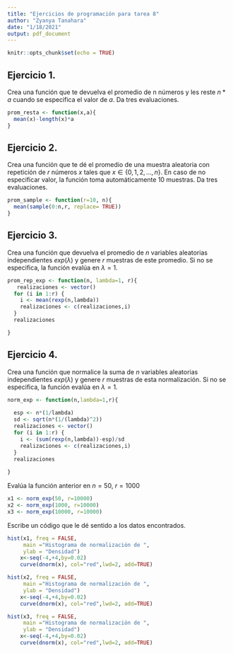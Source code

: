 ```yaml
---
title: "Ejercicios de programación para tarea 8"
author: "Zyanya Tanahara"
date: "1/18/2021"
output: pdf_document
---
```


```r
knitr::opts_chunk$set(echo = TRUE)
```

## Ejercicio 1.
Crea una función que te devuelva el promedio de n números y les reste $n*a$ cuando se especifica el valor de $a$. Da tres evaluaciones.
```r
prom_resta <- function(x,a){
  mean(x)-length(x)*a
}
```

## Ejercicio 2.
Crea una función que te dé el promedio de una muestra aleatoria con repetición de $r$ números $x$ tales que $x \in \{0,1,2,\ldots, n\}$. En caso de no especificar valor, la función toma automáticamente 10 muestras. Da tres evaluaciones.
```r
prom_sample <- function(r=10, n){
  mean(sample(0:n,r, replace= TRUE))
}
```

## Ejercicio 3.
Crea una función que devuelva el promedio de $n$ variables aleatorias independientes $exp(\lambda)$ y genere $r$ muestras de este promedio. Si no se especifica, la función evalúa en $\lambda = 1$.
```r
prom_rep_exp <- function(n, lambda=1, r){
   realizaciones <- vector()
  for (i in 1:r) {
    i <- mean(rexp(n,lambda))
    realizaciones <- c(realizaciones,i)
  }
  realizaciones

}
```



## Ejercicio 4.
Crea una función que normalice la suma de $n$ variables aleatorias independientes $exp(\lambda)$ y genere $r$ muestras de esta normalización. Si no se especifica, la función evalúa en $\lambda = 1$.
```r
norm_exp <- function(n,lambda=1,r){
  
  esp <- n*(1/lambda)
  sd <- sqrt(n*(1/(lambda)^2))
  realizaciones <- vector()
  for (i in 1:r) {
    i <- (sum(rexp(n,lambda))-esp)/sd
    realizaciones <- c(realizaciones,i)
  }
  realizaciones
  
}
```
Evalúa la función anterior en $n=50$, $r=1000$
```r
x1 <- norm_exp(50, r=10000)
x2 <- norm_exp(1000, r=10000)
x3 <- norm_exp(10000, r=10000)
```
Escribe un código que le dé sentido a los datos encontrados.
```r
hist(x1, freq = FALSE,  
     main ="Histograma de normalización de ",
     ylab = "Densidad")
    x<-seq(-4,+4,by=0.02)
    curve(dnorm(x), col="red",lwd=2, add=TRUE)
```

```r
hist(x2, freq = FALSE,  
     main ="Histograma de normalización de ",
     ylab = "Densidad")
    x<-seq(-4,+4,by=0.02)
    curve(dnorm(x), col="red",lwd=2, add=TRUE)

```

```r
hist(x3, freq = FALSE,  
     main ="Histograma de normalización de ",
     ylab = "Densidad")
    x<-seq(-4,+4,by=0.02)
    curve(dnorm(x), col="red",lwd=2, add=TRUE)

```

